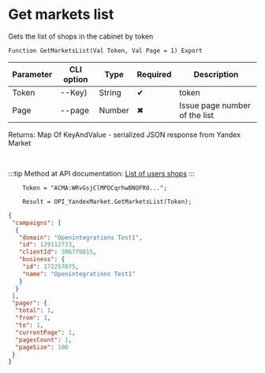 ﻿---
sidebar_position: 1
description: Get markets list and other functions to work with Yandex Market in the Open Integration Package, a free open-source integration library for 1C:Enterprise 8, OneScript and CLI
keywords: [1C, 1С, 1С:Enterprise, 1С:Enterprise 8.3, API, Integration, Services, Exchange, OneScript, CLI, Yandex Market]
---


# Get markets list
 Gets the list of shops in the cabinet by token



`Function GetMarketsList(Val Token, Val Page = 1) Export`

  | Parameter | CLI option | Type | Required | Description |
  |-|-|-|-|-|
  | Token | --Key) | String | &#x2714; | token |
  | Page | --page | Number | &#x2716; | Issue page number of the list |

  
  Returns:  Map Of KeyAndValue - serialized JSON response from Yandex Market

<br/>

:::tip
Method at API documentation: [List of users shops](https://yandex.ru/dev/market/partner-api/doc/ru/reference/campaigns/getCampaigns)
:::
<br/>



```bsl title="1C:Enterprise/OneScript code example"
    Token = "ACMA:WRvGsjClMPDCqrhwBNOFRO...";

    Result = OPI_YandexMarket.GetMarketsList(Token);
```
 



```json title="Result"
{
 "campaigns": [
  {
   "domain": "Openintegrations Test1",
   "id": 129112733,
   "clientId": 306770815,
   "business": {
    "id": 172257075,
    "name": "Openintegrations Test1"
   }
  }
 ],
 "pager": {
  "total": 1,
  "from": 1,
  "to": 1,
  "currentPage": 1,
  "pagesCount": 1,
  "pageSize": 100
 }
}
```
